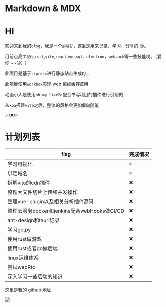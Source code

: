 # Markdown & MDX

# HI

欢迎来到我的`blog`，我是一个`前端仔`，这里是用来记录、学习、分享的 😏。

目前点亮`工程化`,`rust`,`vite`,`react`,`vue`,`sql`，`electron`，`webpack`等一些技能树。（爱你 ~~😘）；

此项目是基于`rspress`进行静态站点生成的；

此项目使用`workbox`实现 web 离线缓存应用

动画小人是使用`oh-my-live2d`配合书写项目的插件进行引用的

从`koa`搭建`vite`之后，整体的风格会更加偏向随笔

✅/❌/💦

# 计划列表 

| flag   | 完成情况       |
| ----  | ---------- |
| 学习可视化   | 💦  |
| 绑定域名   | 💦  |
| 拆解vite的cdn插件   | ❌  |
| 整理大文件切片上传和并发操作     | ❌  |
| 整理vue-plugin以及相关分析插件源码    | ❌  |
| 整理云服务docker和jenkins配合webHooks做CI/CD   | ❌  |
| ant-design和tauri记录    | ❌  |
| 学习go,py   | ❌  |
| 使用rust做游戏   | ❌ |
| 使用rust或者go做后端   | ❌ |
| linux运维体系 | ❌ |
| 尝试webRtc | ❌ |
| 深入学习一些后端的知识 | ❌ |

这里是我的 github 地址

[![](https://img.shields.io/badge/dynamic/json?color=000000&label=GitHub&query=%24.data.totalSubs&suffix=%20followers&url=https%3A%2F%2Fapi.spencerwoo.com%2Fsubstats%2F%3Fsource%3Dgithub%26queryKey%3DManshawar)](https://github.com/Manshawar)
